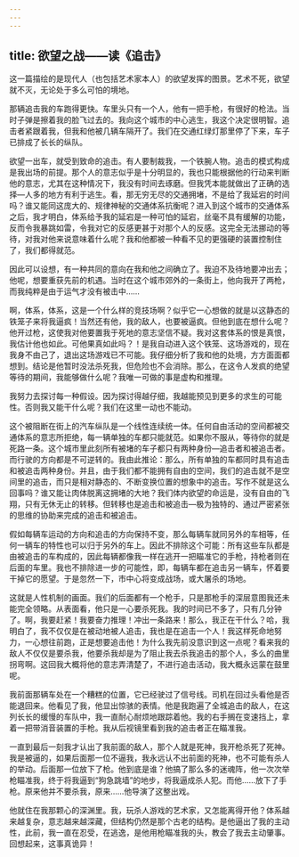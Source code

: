 ```yaml
---
---
---
```

title: 欲望之战——读《追击》
---




这一篇描绘的是现代人（也包括艺术家本人）的欲望发挥的图景。艺术不死，欲望就不灭，无论处于多么可怕的境地。

那辆追击我的车跑得更快。车里头只有一个人，他有一把手枪，有很好的枪法。当时子弹是擦着我的脸飞过去的。我向这个城市的中心逃生，我这个决定很明智。追击者紧跟着我，但我和他被几辆车隔开了。我们在交通红绿灯那里停了下来，车子已排成了长长的纵队。

欲望一出车，就受到致命的追击。有人要制裁我，一个铁腕人物。追击的模式构成是我出场的前提。那个人的意志似乎是十分明显的，我也只能根据他的行动来判断他的意志，尤其在这种情况下，我没有时间去琢磨。但我凭本能就做出了正确的选择—人多的地方有利于逃生。看，那无穷无尽的交通拥堵，不是给了我延宕的时间吗？谁又能同这庞大的、规律神秘的交通体系抗衡呢？进入到这个城市的交通体系之后，我才明白，体系给予我的延宕是一种可怕的延宕，丝毫不具有缓解的功能，反而令我暴跳如雷，令我对它的反感更甚于对那个人的反感。这完全无法挪动的等待，对我对他来说意味着什么呢？我和他都被一种看不见的更强硬的装置控制住了，我们都得就范。

因此可以设想，有一种共同的意向在我和他之间确立了。我迫不及待地要冲出去；他呢，想要重获先前的机遇。当时在这个城市郊外的一条街上，他向我开了两枪，而我纯粹是由于运气才没有被击中……

啊，体系，体系，这是一个什么样的竞技场啊？似乎它一心想做的就是以这静态的铁笼子来将我逼疯！当然还有他，我的敌人，也要被逼疯。但他到底在想什么呢？他开过枪，这使我对他要置我于死地的意志坚信不疑。我对这套体系的恨是真恨，我估计他也如此。可他果真如此吗？！是我自动进入这个铁笼、这场游戏的，现在我身不由己了，退出这场游戏已不可能。我仔细分析了我和他的处境，方方面面都想到。结论是他暂时没法杀死我，但危险也不会消除。那么，在这令人发疯的绝望等待的期间，我能够做什么呢？我唯一可做的事是虚构和推理。

我努力去探讨每一种假设。因为探讨得越仔细，我越能预见到更多的求生的可能性。否则我又能干什么呢？我们在这里一动也不能动。

这个被阻断在街上的汽车纵队是一个线性连续统一体。任何自由活动的空间都被交通体系的意志所拒绝，每一辆单独的车都只能就范。如果你不服从，等待你的就是死路一条。这个城市里此刻所有被堵的车子都只有两种身份—追击者和被追击者。而行驶的方向都是不可逆转的。我由此推论：那么，所有单独的车都同时具有追击和被追击两种身份。并且，由于我们都不能拥有自由的空间，我们的追击就不是空间里的追击，而只是相对静态的、不断变换位置的想象中的追击。写作不就是这么回事吗？谁又能让肉体脱离这拥堵的大地？我们体内欲望的命运是，没有自由的飞翔，只有无休无止的转移。但转移也是追击和被追击—极为独特的、通过严密紧张的思维的协助来完成的追击和被追击。

假如每辆车运动的方向和追击的方向保持不变，那么每辆车就同另外的车相等，任何一辆车的特性也可以归于另外的车上。因此不排除这个可能：所有这些车队都是由被追击的车构成的，因此每辆都像我一样在逃开一把瞄准它的手枪，持枪者则在后面的车里。我也不排除进一步的可能性，即，每辆车都在追击另一辆车，怀着要干掉它的愿望。于是忽然一下，市中心将变成战场，或大屠杀的场地。

这就是人性机制的画面。我们的后面都有一个枪手，只是那枪手的深层意图我还未能完全领略。从表面看，他只是一心要杀死我。我的时间已不多了，只有几分钟了。啊，我要赶紧！我要奋力推理！冲出一条路来！那么，我正在干什么？哈，我明白了，我不仅仅是在被动地被人追击，我也是在追击一个人！我这样死命地努力，一心想往前跑，正是想要追击他！为什么我先前没意识到这一点呢？看来我的敌人不仅仅是要杀我，他要杀我却是为了阻止我去杀我追击的那个人，多么的曲里拐弯啊。这回我大概将他的意志弄清楚了，不进行追击活动，我大概永远蒙在鼓里呢。

我前面那辆车处在一个糟糕的位置，它已经驶过了信号线。司机在回过头看他是否能退回来。他看见了我，他显出惊骇的表情。他是我跑遍了全城追击的敌人，在这列长长的缓慢的车队中，我一直耐心耐烦地跟踪着他。我的右手搁在变速挡上，拿着一把带消音装置的手枪。我从后视镜里看到我的追击者正在瞄准我。

一直到最后一刻我才认出了我前面的敌人，那个人就是死神，我开枪杀死了死神。我是被逼的，如果后面那一位不逼我，我永远认不出前面的死神，也不可能有杀人的举动。后面那一位放下了枪。他到底是谁？他搞了那么多的迷魂阵，他一次次举枪瞄准我，终于将我逼到“狗急跳墙”的地步，将我逼成杀人犯。而他……放下了手枪。原来他并不要杀我，原来……他导演了这整出戏。

他就住在我那颗心的深渊里。我，玩杀人游戏的艺术家，又怎能离得开他？体系越来越复杂，意志越来越深藏，但结构仍然是那个古老的结构。是他逼出了我的主动性，此前，我一直在忍受，在逃逸，是他用枪瞄准我的头，教会了我去主动肇事。回想起来，这事真诡异！